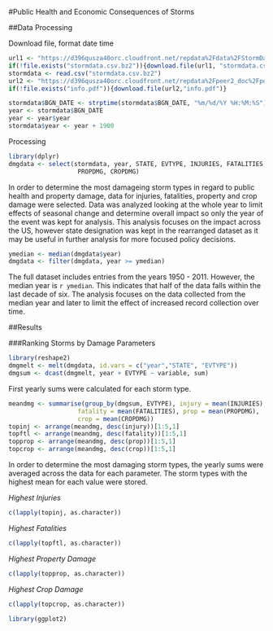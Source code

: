 #Public Health and Economic Consequences of Storms

##Data Processing

Download file, format date time
```r
url1 <- "https://d396qusza40orc.cloudfront.net/repdata%2Fdata%2FStormData.csv.bz2"
if(!file.exists("stormdata.csv.bz2")){download.file(url1, "stormdata.csv.bz2")}
stormdata <- read.csv("stormdata.csv.bz2")
url2 <- "https://d396qusza40orc.cloudfront.net/repdata%2Fpeer2_doc%2Fpd01016005curr.pdf"
if(!file.exists("info.pdf")){download.file(url2,"info.pdf")}
```

```r
stormdata$BGN_DATE <- strptime(stormdata$BGN_DATE, "%m/%d/%Y %H:%M:%S")
year <- stormdata$BGN_DATE
year <- year$year
stormdata$year <- year + 1900
```

Processing
```r
library(dplyr)
dmgdata <- select(stormdata, year, STATE, EVTYPE, INJURIES, FATALITIES,
                   PROPDMG, CROPDMG)
```
In order to determine the most damageing storm types in regard to public health
and property damage, data for injuries, fatalities, property and crop damage 
were selected.  Data was analyzed looking at the whole year to limit effects of 
seasonal change and determine overall impact so only the year of the event was 
kept for analysis.  This analysis focuses on the impact across the US, however
state designation was kept in the rearranged dataset as it may be useful in 
further analysis for more focused policy decisions.

```r
ymedian <- median(dmgdata$year)
dmgdata <- filter(dmgdata, year >= ymedian)
```
The full dataset includes entries from the years 1950 - 2011.  However, the 
median year is `r ymedian`.  This indicates that half of the data falls within
the last decade of six.  The analysis focuses on the data collected from the 
median year and later to limit the effect of increased record collection over
time.

##Results

###Ranking Storms by Damage Parameters

```r
library(reshape2)
dmgmelt <- melt(dmgdata, id.vars = c("year","STATE", "EVTYPE"))
dmgsum <- dcast(dmgmelt, year + EVTYPE ~ variable, sum)
```
First yearly sums were calculated for each storm type.  

```r
meandmg <- summarise(group_by(dmgsum, EVTYPE), injury = mean(INJURIES), 
                   fatality = mean(FATALITIES), prop = mean(PROPDMG), 
                   crop = mean(CROPDMG))
topinj <- arrange(meandmg, desc(injury))[1:5,1]
topftl <- arrange(meandmg, desc(fatality))[1:5,1]
topprop <- arrange(meandmg, desc(prop))[1:5,1]
topcrop <- arrange(meandmg, desc(crop))[1:5,1]

```
In order to determine the most damaging storm types, the yearly sums were
averaged across the data for each parameter.  The storm types with the highest 
mean for each value were stored.

*Highest Injuries*
```r
c(lapply(topinj, as.character))
```

*Highest Fatalities*
```r
c(lapply(topftl, as.character))
```

*Highest Property Damage*
```r
c(lapply(topprop, as.character))
```

*Highest Crop Damage*
```r
c(lapply(topcrop, as.character))
```

```r
library(ggplot2)

```
